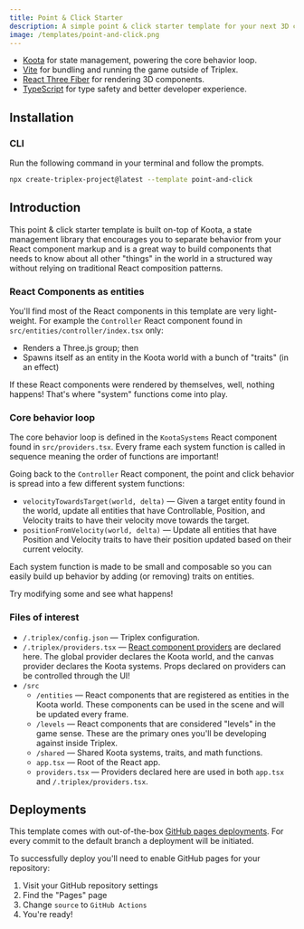 ```yaml
---
title: Point & Click Starter
description: A simple point & click starter template for your next 3D component, built with Koota, Vite, and React Three Fiber.
image: /templates/point-and-click.png
---
```


- [Koota](https://github.com/pmndrs/koota) for state management, powering the core behavior loop.
- [Vite](https://vitejs.dev/) for bundling and running the game outside of Triplex.
- [React Three Fiber](https://github.com/pmndrs/react-three-fiber) for rendering 3D components.
- [TypeScript](https://www.typescriptlang.org/) for type safety and better developer experience.

## Installation

### CLI

Run the following command in your terminal and follow the prompts.

```bash filename="Terminal"
npx create-triplex-project@latest --template point-and-click
```

## Introduction

This point & click starter template is built on-top of Koota, a state management library that encourages you to separate behavior from your React component markup and is a great way to build components that needs to know about all other "things" in the world in a structured way without relying on traditional React composition patterns.

### React Components as entities

You'll find most of the React components in this template are very light-weight. For example the `Controller` React component found in `src/entities/controller/index.tsx` only:

- Renders a Three.js group; then
- Spawns itself as an entity in the Koota world with a bunch of "traits" (in an effect)

If these React components were rendered by themselves, well, nothing happens! That's where "system" functions come into play.

### Core behavior loop

The core behavior loop is defined in the `KootaSystems` React component found in `src/providers.tsx`. Every frame each system function is called in sequence meaning the order of functions are important!

Going back to the `Controller` React component, the point and click behavior is spread into a few different system functions:

- `velocityTowardsTarget(world, delta)` — Given a target entity found in the world, update all entities that have Controllable, Position, and Velocity traits to have their velocity move towards the target.
- `positionFromVelocity(world, delta)` — Update all entities that have Position and Velocity traits to have their position updated based on their current velocity.

Each system function is made to be small and composable so you can easily build up behavior by adding (or removing) traits on entities.

Try modifying some and see what happens!

### Files of interest

- `/.triplex/config.json` — Triplex configuration.
- `/.triplex/providers.tsx` — [React component providers](/docs/building-your-scene/providers) are declared here. The global provider declares the Koota world, and the canvas provider declares the Koota systems. Props declared on providers can be controlled through the UI!
- `/src`
  - `/entities` — React components that are registered as entities in the Koota world. These components can be used in the scene and will be updated every frame.
  - `/levels` — React components that are considered "levels" in the game sense. These are the primary ones you'll be developing against inside Triplex.
  - `/shared` — Shared Koota systems, traits, and math functions.
  - `app.tsx` — Root of the React app.
  - `providers.tsx` — Providers declared here are used in both `app.tsx `and `/.triplex/providers.tsx`.

## Deployments

This template comes with out-of-the-box [GitHub pages deployments](https://pages.github.com/). For every commit to the default branch a deployment will be initiated.

To successfully deploy you'll need to enable GitHub pages for your repository:

1. Visit your GitHub repository settings
1. Find the "Pages" page
1. Change `source` to `GitHub Actions`
1. You're ready!

